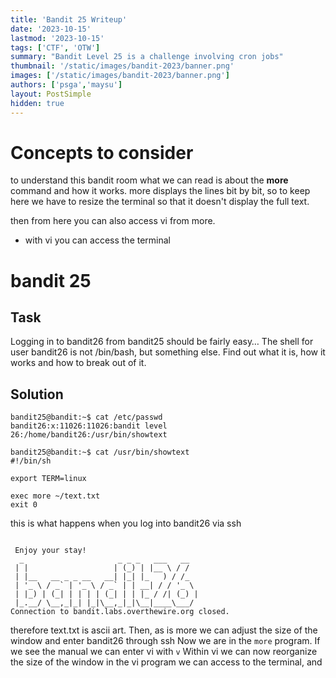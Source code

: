```yaml
---
title: 'Bandit 25 Writeup'
date: '2023-10-15'
lastmod: '2023-10-15'
tags: ['CTF', 'OTW']
summary: "Bandit Level 25 is a challenge involving cron jobs"
thumbnail: '/static/images/bandit-2023/banner.png'
images: ['/static/images/bandit-2023/banner.png']
authors: ['psga','maysu']
layout: PostSimple
hidden: true
---
```

<div className="tocr not-prose">
    <TOCInline
        toc={[
            { value: 'Bandit', url: '/blog/bandit-2023', depth: 1 },
            { value: 'Level-14', url: '/blog/bandit-2023/level-14',depth: 2 },
            { value: 'Level-15', url: '/blog/bandit-2023/level-15', depth: 2 },
            { value: 'Level-16', url: '/blog/bandit-2023/level-16', depth: 2 },
            { value: 'Level-17', url: '/blog/bandit-2023/level-17', depth: 2 },
            { value: 'Level-18', url: '/blog/bandit-2023/level-18', depth: 2 },
            { value: 'Level-19', url: '/blog/bandit-2023/level-19', depth: 2 },
            { value: 'Level-20', url: '/blog/bandit-2023/level-20', depth: 2 },
            { value: 'Level-21', url: '/blog/bandit-2023/level-21', depth: 2 },
            { value: 'Level-22', url: '/blog/bandit-2023/level-22', depth: 2 },
            { value: 'Level-23', url: '/blog/bandit-2023/level-23', depth: 2 },
            { value: 'Level-24', url: '/blog/bandit-2023/level-24', depth: 2 },
            { value: 'Level-25', url: '/blog/bandit-2023/level-25', depth: 2,active: true },
            { value: 'Level-26', url: '/blog/bandit-2023/level-26', depth: 2 },
            { value: 'Level-27', url: '/blog/bandit-2023/level-27', depth: 2 },
            { value: 'Level-28', url: '/blog/bandit-2023/level-28', depth: 2 },
            { value: 'Level-29', url: '/blog/bandit-2023/level-29', depth: 2 },
            { value: 'Level-30', url: '/blog/bandit-2023/level-30', depth: 2 },
            { value: 'Level-31', url: '/blog/bandit-2023/level-31', depth: 2 },
            { value: 'Level-32', url: '/blog/bandit-2023/level-32', depth: 2 },
        ]}
        title="levels"
        rightAlign
    />
</div>


# Concepts to consider

to understand this bandit room what we can read is about the **more** command and how it works.
more displays the lines bit by bit, so to keep here we have to resize the terminal so that it doesn't display the full text.

then from here you can also access vi from more. 
- with vi you can access the terminal




# bandit 25

## Task 

Logging in to bandit26 from bandit25 should be fairly easy… The shell for user bandit26 is not /bin/bash, but something else. Find out what it is, how it works and how to break out of it.

## Solution

```
bandit25@bandit:~$ cat /etc/passwd
bandit26:x:11026:11026:bandit level 26:/home/bandit26:/usr/bin/showtext
```

```
bandit25@bandit:~$ cat /usr/bin/showtext
#!/bin/sh

export TERM=linux

exec more ~/text.txt
exit 0
```
this is what happens when you log into bandit26 via ssh
```

 Enjoy your stay!
  _                     _ _ _   ___   __
 | |                   | (_) | |__ \ / /
 | |__   __ _ _ __   __| |_| |_   ) / /_
 | '_ \ / _` | '_ \ / _` | | __| / / '_ \
 | |_) | (_| | | | | (_| | | |_ / /| (_) |
 |_.__/ \__,_|_| |_|\__,_|_|\__|____\___/
Connection to bandit.labs.overthewire.org closed.
```

therefore text.txt is ascii art. Then, as is more we can adjust the size of the window and enter bandit26 through ssh
Now we are in the ``more`` program. If we see the manual we can enter vi with ``v``
Within vi we can now reorganize the size of the window
in the vi program we can access to the terminal, and 


